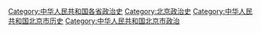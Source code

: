 [[Category:中华人民共和国各省政治史|Category:中华人民共和国各省政治史]]
[[Category:北京政治史|Category:北京政治史]]
[[Category:中华人民共和国北京市历史|Category:中华人民共和国北京市历史]]
[[Category:中华人民共和国北京市政治|Category:中华人民共和国北京市政治]]